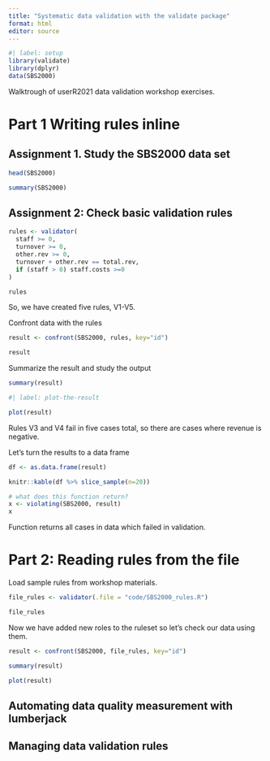 ```yaml
---
title: "Systematic data validation with the validate package"
format: html
editor: source
---
```


```r
#| label: setup
library(validate)
library(dplyr)
data(SBS2000)
```

Walktrough of userR2021 data validation workshop exercises. 

# Part 1 Writing rules inline

## Assignment 1. Study the SBS2000 data set

```r
head(SBS2000)
```
```r
summary(SBS2000)
```




## Assignment 2: Check basic validation rules

```r
rules <- validator(
  staff >= 0,
  turnover >= 0,
  other.rev >= 0,
  turnover + other.rev == total.rev,
  if (staff > 0) staff.costs >=0
)
```

```r
rules
```
So, we have created five rules, V1-V5.

Confront data with the rules

```r
result <- confront(SBS2000, rules, key="id")
```

```r
result
```
Summarize the result and study the output

```r
summary(result)
```
```r
#| label: plot-the-result

plot(result)
```
Rules V3 and V4 fail in five cases total, so there are cases where revenue is negative.

Let's turn the results to a data frame

```r
df <- as.data.frame(result)
```

```r
knitr::kable(df %>% slice_sample(n=20))
```

```r
# what does this function return?
x <- violating(SBS2000, result)
x
```

Function returns all cases in data which failed in validation.

# Part 2: Reading rules from the file

Load sample rules from workshop materials.
```r
file_rules <- validator(.file = "code/SBS2000_rules.R")
```
```r
file_rules
```


Now we have added new roles to the ruleset so let's check our data using them.

```r
result <- confront(SBS2000, file_rules, key="id")
```
```r
summary(result)
```
```r
plot(result)
```



## Automating data quality measurement with lumberjack



## Managing data validation rules
